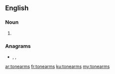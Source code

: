 ==English==

===Noun===
{{head|en|noun plural form}}

# {{plural of|tonearm|lang=en}}

===Anagrams===
* {{l|en|artemons}}, {{l|en|monstera}}, {{l|en|storeman}}

[[ar:tonearms]]
[[fr:tonearms]]
[[ku:tonearms]]
[[my:tonearms]]